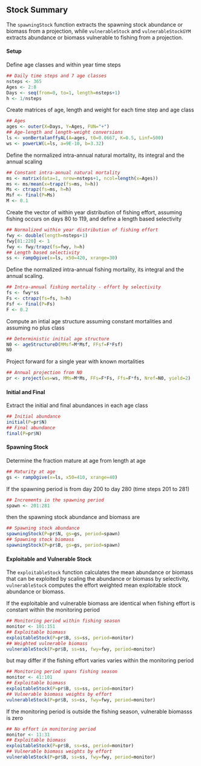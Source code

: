 ## Stock Summary

The `spawningStock` function extracts the spawning stock abundance or
biomass from a projection,  while `vulnerableStock` and
`vulnerableStockGYM` extracts abundance or biomass vulnerable to
fishing from a projection.

#### Setup

Define age classes and within year time steps
```r
## Daily time steps and 7 age classes
nsteps <- 365
Ages <- 2:8
Days <- seq(from=0, to=1, length=nsteps+1)
h <- 1/nsteps
```

Create matrices of age,  length and weight for each time step and age class
```r
## Ages
ages <- outer(X=Days, Y=Ages, FUN="+")
## Age-length and length-weight conversions
ls <- vonBertalanffyAL(A=ages, t0=0.0667, K=0.5, Linf=500)
ws <- powerLW(L=ls, a=9E-10, b=3.32)
```

Define the normalized intra-annual natural mortality,  its integral and
the annual scaling 
```r
## Constant intra-annual natural mortality
ms <- matrix(data=1, nrow=nsteps+1, ncol=length(x=Ages))
ms <- ms/mean(x=trapz(fs=ms, h=h))
Ms <- ctrapz(fs=ms, h=h)
Msf <- final(P=Ms)
M <- 0.1
```

Create the vector of within year distribution of fishing effort, 
assuming fishing occurs on days 80 to 119,  and define a length based
selectivity
```r
## Normalized within year distribution of fishing effort
fwy <- double(length=nsteps+1)
fwy[81:220] <- 1
fwy <- fwy/trapz(fs=fwy, h=h)
## Length based selectivity
ss <- rampOgive(x=ls, x50=420, xrange=30)
```

Define the normalized intra-annual fishing mortality,  its integral and
the annual scaling.
```r
## Intra-annual fishing mortality - effort by selectivity
fs <- fwy*ss
Fs <- ctrapz(fs=fs, h=h)
Fsf <- final(P=Fs)
F <- 0.2
```

Compute an intial age structure assuming constant mortalities and
assuming no plus class
```r
## Deterministic initial age structure
N0 <- ageStructureD(MMsf=M*Msf, FFsf=F*Fsf)
N0
```

Project forward for a single year with known mortalities
```r
## Annual projection from N0
pr <- project(ws=ws, MMs=M*Ms, FFs=F*Fs, Ffs=F*fs, Nref=N0, yield=2)
```

#### Initial and Final

Extract the initial and final abundances in each age class
```r
## Initial abundance
initial(P=pr$N)
## Final abundance
final(P=pr$N)
```


#### Spawning Stock 


Determine the fraction mature at age from length at age
```r
## Maturity at age
gs <- rampOgive(x=ls, x50=410, xrange=40)
```

If the spawning period is from day 200 to day 280 (time steps 201 to 281)
```r
## Increments in the spawning period
spawn <- 201:281
```
then the spawning stock abundance and biomass are
```r
## Spawning stock abundance
spawningStock(P=pr$N, gs=gs, period=spawn)
## Spawning stock biomass
spawningStock(P=pr$B, gs=gs, period=spawn)
```

#### Exploitable and Vulnerable Stock

The `exploitableStock` function calculates the mean abundance or
biomass that can be exploited by scaling the abundance or biomass by
selectivity,  `vulnerableStock` computes the effort weighted mean
exploitable stock abundance or biomass.

If the exploitable and vulnerable biomass are identical when
fishing effort is constant within the monitoring period
```r
## Monitoring period within fishing season
monitor <- 101:151
## Exploitable biomass
exploitableStock(P=pr$B, ss=ss, period=monitor)
## Weighted vulnerable biomass
vulnerableStock(P=pr$B, ss=ss, fwy=fwy, period=monitor)
```
but may differ if the fishing effort varies varies within the
monitoring period
```r
## Monitoring period spans fishing season
monitor <- 41:101
## Exploitable biomass
exploitableStock(P=pr$B, ss=ss, period=monitor)
## Vulnerable biomass weights by effort
vulnerableStock(P=pr$B, ss=ss, fwy=fwy, period=monitor)
```

If the monitoring period is outside the fishing season,  vulnerable biomasss is zero
```r
## No effort in monitoring period
monitor <- 11:31
## Exploitable biomass
exploitableStock(P=pr$B, ss=ss, period=monitor)
## Vulnerable biomass weights by effort
vulnerableStock(P=pr$B, ss=ss, fwy=fwy, period=monitor)
```


